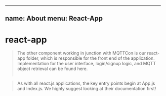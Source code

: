 
---
name: About
menu: React-App
---


# react-app

>The other component working in junction with MQTTCon is our react-app folder, which is
responsible for the front end of the application. Implementation for the user interface, login/signup logic,
and MQTT object retrieval can be found here. <br/><br/>

>As with all react.js applications, the key entry points begin at App.js and Index.js.
We highly suggest looking at their documentation first!


